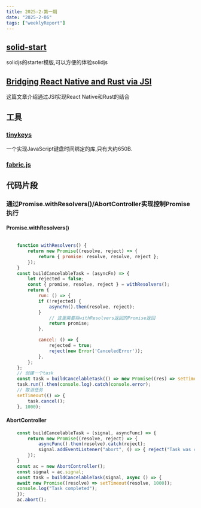 ```yaml
---
title: 2025-2-第一期
date: "2025-2-06"  
tags: ["weeklyReport"]
---
```



## [solid-start](https://github.com/solidjs/solid-start)
solidjs的starter模版,可以方便的体验solidjs

## [Bridging React Native and Rust via JSI](https://ditto.live/blog/bridging-react-native-and-rust-via-jsi)
这篇文章介绍通过JSI实现React Native和Rust的结合



## 工具

### [tinykeys](https://github.com/jamiebuilds/tinykeys)  
一个实现JavaScript键盘时间绑定的库,只有大约650B.

### [fabric.js](https://github.com/fabricjs/fabric.js)  


## 代码片段

### 通过Promise.withResolvers()/AbortController实现控制Promise执行

#### Promise.withResolvers()
```javascript

    function withResolvers() {
        return new Promise((resolve, reject) => {
            return { promise: resolve, resolve, reject };
        });
    }
    const buildCancelableTask = (asyncFn) => {
        let rejected = false;
        const { promise, resolve, reject } = withResolvers();
        return {
            run: () => {
            if (!rejected) {
                asyncFn().then(resolve, reject);
            }
                // 这里需要将withResolvers返回的Promise返回
                return promise;
            },

            cancel: () => {
                rejected = true;
                reject(new Error('CanceledError'));
            },
        };
    };
    // 创建一个task
    const task = buildCancelableTask(() => new Promise((res) => setTimeout(() => res('Task completed'), 3000)));
    task.run().then(console.log).catch(console.error);
    // 取消任务
    setTimeout(() => {
        task.cancel();
    }, 1000);
```
#### AbortController
```javascript
    const buildCancelableTask = (signal, asyncFunc) => {
        return new Promise((resolve, reject) => {
            asyncFunc().then(resolve).catch(reject);
            signal.addEventListener("abort", () => { reject("Task was canceled"); });
        });
    }
    const ac = new AbortController();
    const signal = ac.signal;
    const task = buildCancelableTask(signal, async () => {
    await new Promise((resolve) => setTimeout(resolve, 1000));
    console.log("Task completed");
    });
    ac.abort();
```























